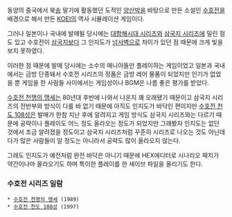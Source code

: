 동양의 중국에서 북[[송]] 말기에 활동했던 도적인 [[양산박]]을 바탕으로 만든 소설인 [[수호전]]을 배경으로 해서 만든 [[KOEI]]의 역사 시뮬레이션 게임이다.

그러나 일본이나 국내에 발매될 당시에는 [[대항해시대 시리즈]]와 [[삼국지 시리즈]]에 밀린 점도 있고 수호전이 [[삼국지]]보다 그 인지도가 [[넘사벽]]으로 차이가 있던 점 때문에 크게 빛을 보지 못하였다.

이러한 점 때문에 발매 당시에는 소수의 매니아들만 플레이하는 게임이었고 일본과 국내에서는 금방 단종돼서 수호전 시리즈의 정품은 금방 레어 물품이 되었지만 인기가 없었을 뿐 게임을 한 사람들 사이에서는 게임성이나 BGM은 나름 좋은 평가를 받았다.

[[수호전 천명의 맹세]]는 80년대 후반에 나와서 나온지 꽤 오래됐기 때문이고 삼국지 시리즈의 전반부와 방식이 다를 바 없기 때문에 아직도 인지도가 바닥인 편이지만 [[수호전 천도 108성]]은 발매가 한참 지난 후에 알려지고 게임 방식도 삼국지 시리즈와는 다르기 때문에 공략이나 플레이도 어느 정도 올라오는 정도가 되었지만 그래봤자 인지도는 없던 것에서 조금 알려졌을 정도이고 삼국지 시리즈처럼 꾸준히 시리즈로 나오는 것도 아닌데다가 많은 사람들이 알 정도는 아니라서 공략도 많이 올라오지 않는다.

그래도 인지도가 예전처럼 완전 바닥은 아니기 때문에 HEX에디터로 시나리오 패치가 약간이나마 올라오기도 하며 특이한 플레이를 한 세이브 파일을 올리기도 한다.

=== 수호전 시리즈 일람 ===
 * [[수호전 천명의 맹세]] (1989)
 * [[수호전 천도 108성]] (1997)
